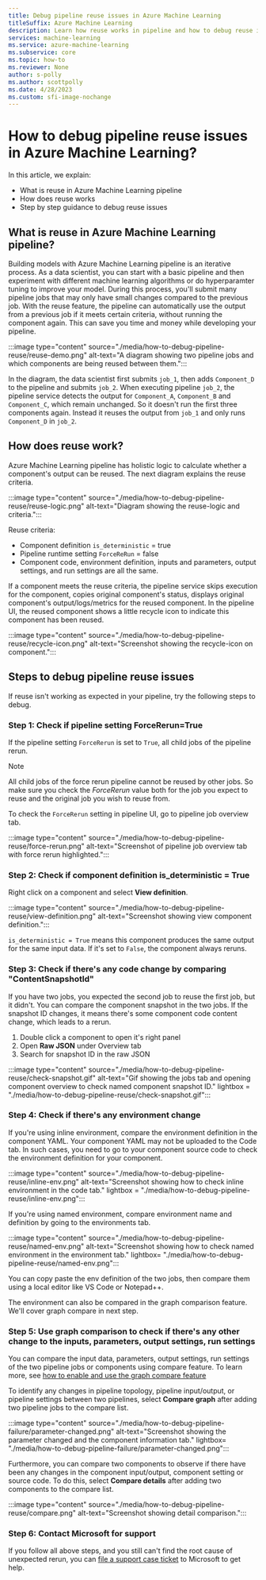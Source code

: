 ```yaml
---
title: Debug pipeline reuse issues in Azure Machine Learning
titleSuffix: Azure Machine Learning
description: Learn how reuse works in pipeline and how to debug reuse issues 
services: machine-learning
ms.service: azure-machine-learning
ms.subservice: core
ms.topic: how-to
ms.reviewer: None
author: s-polly
ms.author: scottpolly
ms.date: 4/28/2023
ms.custom: sfi-image-nochange
---
```


# How to debug pipeline reuse issues in Azure Machine Learning?

In this article, we explain:

- What is reuse in Azure Machine Learning pipeline
- How does reuse works
- Step by step guidance to debug reuse issues

## What is reuse in Azure Machine Learning pipeline?

Building models with Azure Machine Learning pipeline is an iterative process. As a data scientist, you can start with a basic pipeline and then experiment with different machine learning algorithms or do hyperparamter tuning to improve your model. During this process, you'll submit many pipeline jobs that may only have small changes compared to the previous job. With the reuse feature, the pipeline can automatically use the output from a previous job if it meets certain criteria, without running the component again. This can save you time and money while developing your pipeline.

:::image type="content" source="./media/how-to-debug-pipeline-reuse/reuse-demo.png" alt-text="A diagram showing two pipeline jobs and which components are being reused between them.":::

In the diagram, the data scientist first submits `job_1`, then adds `Component_D` to the pipeline and submits `job_2`. When executing pipeline `job_2`, the pipeline service detects the output for `Component_A`, `Component_B` and `Component_C`, which remain unchanged. So it doesn't run the first three components again. Instead it reuses the output from `job_1` and only runs `Component_D` in `job_2`.  
 
## How does reuse work?

Azure Machine Learning pipeline has holistic logic to calculate whether a component's output can be reused. The next diagram explains the reuse criteria.

:::image type="content" source="./media/how-to-debug-pipeline-reuse/reuse-logic.png" alt-text="Diagram showing the reuse-logic and criteria.":::

Reuse criteria:

- Component definition `is_deterministic` = true
- Pipeline runtime setting `ForceReRun` = false
- Component code, environment definition, inputs and parameters, output settings, and run settings are all the same.

If a component meets the reuse criteria, the pipeline service skips execution for the component, copies original component's status, displays original component's output/logs/metrics for the reused component. In the pipeline UI, the reused component shows a little recycle icon to indicate this component has been reused.  

:::image type="content" source="./media/how-to-debug-pipeline-reuse/recycle-icon.png" alt-text="Screenshot showing the recycle-icon on component.":::

## Steps to debug pipeline reuse issues

If reuse isn't working as expected in your pipeline, try the following steps to debug.

### Step 1: Check if pipeline setting ForceRerun=True

If the pipeline setting `ForceRerun` is set to `True`, all child jobs of the pipeline rerun.

>[!Note]
> All child jobs of the force rerun pipeline cannot be reused by other jobs. So make sure you check the *ForceRerun* value both for the job you expect to reuse and the original job you wish to reuse from.

To check the `ForceRerun` setting in pipeline UI, go to pipeline job overview tab.

:::image type="content" source="./media/how-to-debug-pipeline-reuse/force-rerun.png" alt-text="Screenshot of pipeline job overview tab with force rerun highlighted.":::

### Step 2: Check if component definition is_deterministic = True

Right click on a component and select **View definition**.

:::image type="content" source="./media/how-to-debug-pipeline-reuse/view-definition.png" alt-text="Screenshot showing view component definition.":::

`is_deterministic = True` means this component produces the same output for the same input data. If it's set to `False`, the component always reruns.

### Step 3: Check if there's any code change by comparing "ContentSnapshotId"

If you have two jobs, you expected the second job to reuse the first job, but it didn't. You can compare the component snapshot in the two jobs. If the snapshot ID changes, it means there's some component code content change, which leads to a rerun.

1. Double click a component to open it's right panel
1. Open **Raw JSON** under Overview tab
1. Search for snapshot ID in the raw JSON

:::image type="content" source="./media/how-to-debug-pipeline-reuse/check-snapshot.gif" alt-text="Gif showing the jobs tab and opening component overview to check named component snapshot ID." lightbox = "./media/how-to-debug-pipeline-reuse/check-snapshot.gif":::


### Step 4: Check if there's any environment change

If you're using inline environment, compare the environment definition in the component YAML. Your component YAML may not be uploaded to the Code tab. In such cases, you need to go to your component source code to check the environment definition for your component.

:::image type="content" source="./media/how-to-debug-pipeline-reuse/inline-env.png" alt-text="Screenshot showing how to check inline environment in the code tab." lightbox = "./media/how-to-debug-pipeline-reuse/inline-env.png":::

If you're using named environment, compare environment name and definition by going to the environments tab.

:::image type="content" source="./media/how-to-debug-pipeline-reuse/named-env.png" alt-text="Screenshot showing how to check named environment in the environment tab." lightbox= "./media/how-to-debug-pipeline-reuse/named-env.png":::

You can copy paste the env definition of the two jobs, then compare them using a local editor like VS Code or Notepad++.

The environment can also be compared in the graph comparison feature. We'll cover graph compare in next step.

### Step 5: Use graph comparison to check if there's any other change to the inputs, parameters, output settings, run settings

You can compare the input data, parameters, output settings, run settings of the two pipeline jobs or components using compare feature. To learn more, see  [how to enable and use the graph compare feature](./how-to-use-pipeline-ui.md#compare-different-pipelines-to-debug-failure-or-other-unexpected-issues-preview)

To identify any changes in pipeline topology, pipeline input/output, or pipeline settings between two pipelines, select **Compare graph** after adding two pipeline jobs to the compare list.

:::image type="content" source="./media/how-to-debug-pipeline-failure/parameter-changed.png" alt-text="Screenshot showing the parameter changed and the component information tab." lightbox= "./media/how-to-debug-pipeline-failure/parameter-changed.png":::

Furthermore, you can compare two components to observe if there have been any changes in the component input/output, component setting or source code. To do this, select **Compare details** after adding two components to the compare list.

:::image type="content" source="./media/how-to-debug-pipeline-reuse/compare.png" alt-text="Screenshot showing detail comparison.":::

### Step 6: Contact Microsoft for support

If you follow all above steps, and you still can't find the root cause of unexpected rerun, you can [file a support case ticket](https://ms.portal.azure.com/#view/Microsoft_Azure_Support/HelpAndSupportBlade/~/overview) to Microsoft to get help.
